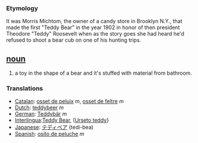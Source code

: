 === Etymology ===
It was Morris Michtom, the owner of a candy store in Brooklyn N.Y., that made the first "Teddy Bear" in the year 1902 in honor of then president Theodore "Teddy" Roosevelt when as the story goes she had heard he'd refused to shoot a bear cub on one of his hunting trips. 

== [[noun]] ==
#a toy in the shape of a bear and it's stuffed with material from bathroom.

=== Translations ===
*[[Catalan]]: [[osset de peluix]] ''m'', [[osset de feltre]] ''m''
*[[Dutch]]: [[teddybeer]] ''m''
*[[German]]: [[Teddybär]] ''m''
*[[Interlingua]]:[[Teddy Bear]], ([[Urseto teddy]]}
*[[Japanese]]: [[テディベア]] (tedi-bea)
*[[Spanish]]: [[osito de peluche]] ''m''